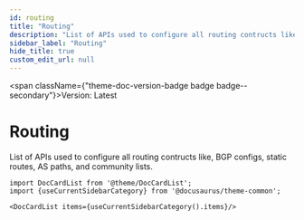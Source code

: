 ```yaml
---
id: routing
title: "Routing"
description: "List of APIs used to configure all routing contructs like, BGP configs, static routes, AS paths, and community lists."
sidebar_label: "Routing"
hide_title: true
custom_edit_url: null
---
```



<span className={"theme-doc-version-badge badge badge--secondary"}>Version: Latest</span>

<h1 className={"openapi__heading"}>Routing</h1>



List of APIs used to configure all routing contructs like, BGP configs, static routes, AS paths, and community lists.



```mdx-code-block
import DocCardList from '@theme/DocCardList';
import {useCurrentSidebarCategory} from '@docusaurus/theme-common';

<DocCardList items={useCurrentSidebarCategory().items}/>
```
      